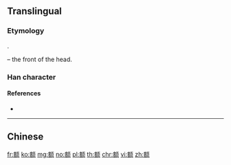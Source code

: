 {{character info/new}}
{{also|額}}
==Translingual==

===Etymology===
{{Han simp|額|f=頁|t=页}}.

{{Han compound|客|页|t2=head|ls=psc|c1=p|c2=s}} – the front of the head.

===Han character===
{{Han char|rn=181|rad=页|as=09|sn=15|four=|canj=JRMBO|ids=⿰客页}}

====References====
* {{Han ref|kx=1410.451|hdz=74384.050|uh=989D|ud=39069}}

----

==Chinese==
{{zh-see|額}}

[[fr:额]]
[[ko:额]]
[[mg:额]]
[[no:额]]
[[pl:额]]
[[th:额]]
[[chr:额]]
[[vi:额]]
[[zh:额]]